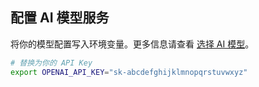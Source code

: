 ## 配置 AI 模型服务

将你的模型配置写入环境变量。更多信息请查看 [选择 AI 模型](../choose-a-model)。

```bash
# 替换为你的 API Key
export OPENAI_API_KEY="sk-abcdefghijklmnopqrstuvwxyz"
```
